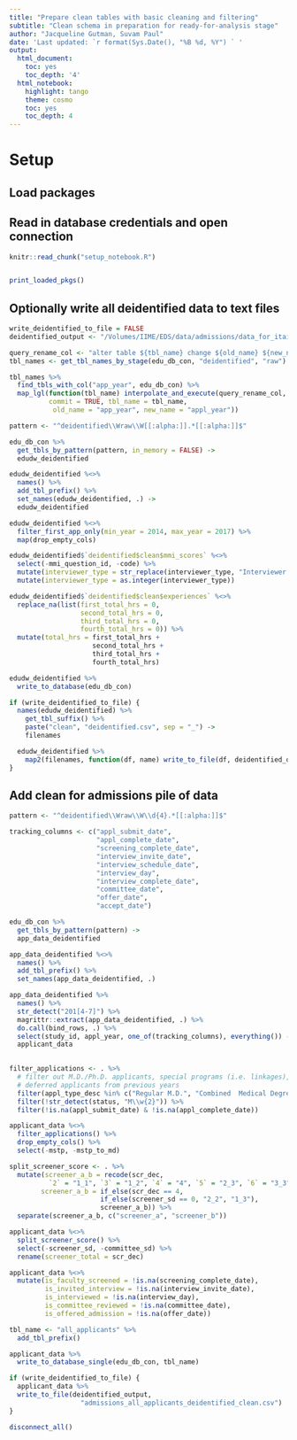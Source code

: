 ```yaml
---
title: "Prepare clean tables with basic cleaning and filtering"
subtitle: "Clean schema in preparation for ready-for-analysis stage"
author: "Jacqueline Gutman, Suvam Paul"
date: 'Last updated: `r format(Sys.Date(), "%B %d, %Y") ` '
output:
  html_document:
    toc: yes
    toc_depth: '4'
  html_notebook:
    highlight: tango
    theme: cosmo
    toc: yes
    toc_depth: 4
---
```


# Setup
## Load packages
## Read in database credentials and open connection

```r
knitr::read_chunk("setup_notebook.R")
```

```r
```

```r
print_loaded_pkgs()
```

## Optionally write all deidentified data to text files

```r
write_deidentified_to_file = FALSE
deidentified_output <- "/Volumes/IIME/EDS/data/admissions/data_for_itai/"
```

```r
query_rename_col <- "alter table ${tbl_name} change ${old_name} ${new_name} DOUBLE;"
tbl_names <- get_tbl_names_by_stage(edu_db_con, "deidentified", "raw")

tbl_names %>%
  find_tbls_with_col("app_year", edu_db_con) %>%
  map_lgl(function(tbl_name) interpolate_and_execute(query_rename_col, edu_db_con,
          commit = TRUE, tbl_name = tbl_name,                               
           old_name = "app_year", new_name = "appl_year"))
```

```r
pattern <- "^deidentified\\Wraw\\W[[:alpha:]].*[[:alpha:]]$"

edu_db_con %>%
  get_tbls_by_pattern(pattern, in_memory = FALSE) -> 
  edudw_deidentified

edudw_deidentified %<>%
  names() %>%
  add_tbl_prefix() %>%
  set_names(edudw_deidentified, .) ->
  edudw_deidentified
```

```r
edudw_deidentified %<>%
  filter_first_app_only(min_year = 2014, max_year = 2017) %>%
  map(drop_empty_cols)
```

```r
edudw_deidentified$`deidentified$clean$mmi_scores` %<>%
  select(-mmi_question_id, -code) %>%
  mutate(interviewer_type = str_replace(interviewer_type, "Interviewer ", "")) %>%
  mutate(interviewer_type = as.integer(interviewer_type))
```

```r
edudw_deidentified$`deidentified$clean$experiences` %<>%
  replace_na(list(first_total_hrs = 0,
                  second_total_hrs = 0,
                  third_total_hrs = 0,
                  fourth_total_hrs = 0)) %>%
  mutate(total_hrs = first_total_hrs + 
                     second_total_hrs +
                     third_total_hrs + 
                     fourth_total_hrs)
```

```r
edudw_deidentified %>%
  write_to_database(edu_db_con)
```

```r
if (write_deidentified_to_file) {
  names(edudw_deidentified) %>%
    get_tbl_suffix() %>%
    paste("clean", "deidentified.csv", sep = "_") ->
    filenames

  edudw_deidentified %>%
    map2(filenames, function(df, name) write_to_file(df, deidentified_output, name))
}
```

## Add clean for admissions pile of data

```r
pattern <- "^deidentified\\Wraw\\W\\d{4}.*[[:alpha:]]$"

tracking_columns <- c("appl_submit_date",
                      "appl_complete_date",
                      "screening_complete_date",
                      "interview_invite_date",
                      "interview_schedule_date",
                      "interview_day",
                      "interview_complete_date",
                      "committee_date",
                      "offer_date",
                      "accept_date")
```

```r
edu_db_con %>%
  get_tbls_by_pattern(pattern) -> 
  app_data_deidentified

app_data_deidentified %<>%
  names() %>%
  add_tbl_prefix() %>%
  set_names(app_data_deidentified, .)
```

```r
app_data_deidentified %>% 
  names() %>% 
  str_detect("201[4-7]") %>%
  magrittr::extract(app_data_deidentified, .) %>%
  do.call(bind_rows, .) %>%
  select(study_id, appl_year, one_of(tracking_columns), everything()) ->
  applicant_data
  
```

```r
filter_applications <- . %>%
  # filter out M.D./Ph.D. applicants, special programs (i.e. linkages), and 
  # deferred applicants from previous years
  filter(appl_type_desc %in% c("Regular M.D.", "Combined  Medical Degree/Graduate")) %>%
  filter(!str_detect(status, "M\\w{2}")) %>%
  filter(!is.na(appl_submit_date) & !is.na(appl_complete_date))

applicant_data %<>% 
  filter_applications() %>% 
  drop_empty_cols() %>%
  select(-mstp, -mstp_to_md)
```

```r
split_screener_score <- . %>% 
  mutate(screener_a_b = recode(scr_dec, 
          `2` = "1_1", `3` = "1_2", `4` = "4", `5` = "2_3", `6` = "3_3"),
        screener_a_b = if_else(scr_dec == 4, 
                       if_else(screener_sd == 0, "2_2", "1_3"), 
                       screener_a_b)) %>%
  separate(screener_a_b, c("screener_a", "screener_b"))

applicant_data %<>%
  split_screener_score() %>%
  select(-screener_sd, -committee_sd) %>%
  rename(screener_total = scr_dec)
```

```r
applicant_data %<>%
  mutate(is_faculty_screened = !is.na(screening_complete_date),
         is_invited_interview = !is.na(interview_invite_date),
         is_interviewed = !is.na(interview_day),
         is_committee_reviewed = !is.na(committee_date),
         is_offered_admission = !is.na(offer_date))
```

```r
tbl_name <- "all_applicants" %>%
  add_tbl_prefix()

applicant_data %>%
  write_to_database_single(edu_db_con, tbl_name)
```

```r
if (write_deidentified_to_file) {
  applicant_data %>%
  write_to_file(deidentified_output, 
                  "admissions_all_applicants_deidentified_clean.csv")
}
```

```r
disconnect_all()
```
